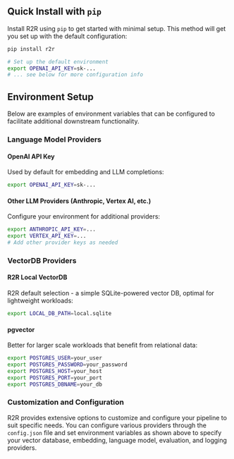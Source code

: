 ## Quick Install with `pip`

Install R2R using `pip` to get started with minimal setup. This method will get you set up with the default configuration:

```bash filename="bash" copy
pip install r2r

# Set up the default environment
export OPENAI_API_KEY=sk-...
# ... see below for more configuration info
```

## Environment Setup

Below are examples of environment variables that can be configured to facilitate additional downstream functionality.

### Language Model Providers

#### OpenAI API Key

Used by default for embedding and LLM completions:

```bash filename="bash" copy
export OPENAI_API_KEY=sk-...
```

#### Other LLM Providers (Anthropic, Vertex AI, etc.)

Configure your environment for additional providers:

```bash filename="bash" copy
export ANTHROPIC_API_KEY=...
export VERTEX_API_KEY=...
# Add other provider keys as needed
```

### VectorDB Providers

#### R2R Local VectorDB

R2R default selection - a simple SQLite-powered vector DB, optimal for lightweight workloads:

```bash filename="bash" copy
export LOCAL_DB_PATH=local.sqlite
```

#### pgvector

Better for larger scale workloads that benefit from relational data:

```bash filename="bash" copy
export POSTGRES_USER=your_user
export POSTGRES_PASSWORD=your_password
export POSTGRES_HOST=your_host
export POSTGRES_PORT=your_port
export POSTGRES_DBNAME=your_db
```

### Customization and Configuration

R2R provides extensive options to customize and configure your pipeline to suit specific needs. You can configure various providers through the `config.json` file and set environment variables as shown above to specify your vector database, embedding, language model, evaluation, and logging providers.
